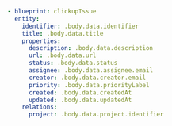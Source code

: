 ```yaml showLineNumbers
- blueprint: clickupIssue
  entity:
    identifier: .body.data.identifier
    title: .body.data.title
    properties:
      description: .body.data.description
      url: .body.data.url
      status: .body.data.status
      assignee: .body.data.assignee.email
      creator: .body.data.creator.email
      priority: .body.data.priorityLabel
      created: .body.data.createdAt
      updated: .body.data.updatedAt
    relations:
      project: .body.data.project.identifier

```